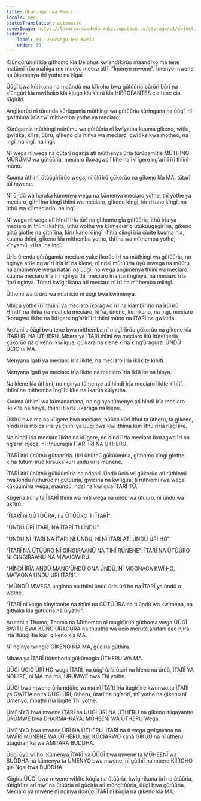 ```yaml
---
title: Ukurungu bwa Kweli
locale: mer
statusTranslation: automatic
coverImage: https://lhvmrqwrcowdvduuaukz.supabase.co/storage/v1/object/public/strapi-uploads/small_cover-educacion-fundamental.webp-2d51a7828a2b1309555be27f7e2a61a0.webp
sidebar:
    label: 30. Ukurungu bwa Kweli
    order: 30
---
```

Kĩũngũrũriinĩ kĩa gĩthomo kĩa Delphus kwĩandĩkirũo maandĩko ma tene matũmĩĩrũo mahiga me muoyo meera atĩĩ: "Ĩmenye mwene". Ĩmenye mwene na ũkamenya thĩ yothe na Ngai.

Ũũgĩ bwa kũrikana na maũndũ ma kĩĩroho bwa gũtũũria bũrũri bũrĩ na kĩũngũri kĩa mwĩhoko kĩa kiugo kĩu kĩerũ kĩa HIEROFANTES cia tene cia Kigiriki.

Angĩkorũo nĩ tũrenda kũrũgamia mũthingi wa gũtũũria kũringana na ũũgĩ, nĩ gwĩthima ũrĩa twĩ mĩthemba yothe ya meciaro.

Kũrũgamia mũthingi mũrũmu wa gũtũũria nĩ kwĩyatha kuuma gĩkeno, wĩtĩo, gwĩtĩka, kĩĩra, ũũru, gĩkeno gĩa hinya wa meciaro, gwĩtĩka kwa motheo, na ingĩ, na ingĩ, na ingĩ.

Nĩ wega nĩ wega na gũtarĩ nganja atĩ mũthenya ũrĩa tũrũgamĩtie MŨTHINGI MŨRŨMU wa gũtũũria, meciaro ĩkoragwo ĩikĩte na ĩkĩĩgere ngʼarĩrĩ ĩrĩ thĩinĩ mũno.

Kuuma ũthimi ũtũũgĩrĩirũo wega, nĩ ũkĩĩrũ gũkorũo na gĩkeno kĩa MA, tũtarĩ tũĩ mwene.

Nĩ ũndũ wa haraka kũmenya wega na kũmenya meciaro yothe, thĩ yothe ya meciaro, gĩthĩĩna kĩngĩ thĩinĩ wa meciaro, gĩkeno kĩngĩ, kĩririkano kĩngĩ, na ũthũ wa kĩĩmeciarĩo, na ingĩ.

Nĩ wega nĩ wega atĩ hĩndĩ ĩrĩa tũrĩ na gĩthomo gĩa gũtũũria, ithũ ĩrĩa ya meciaro ĩrĩ thĩinĩ ĩkahĩta, ũthũ wothe wa kĩĩmeciarĩo ũtũkũũgagĩrĩria, gĩkeno giitũ gĩothe na gĩthĩĩna, kĩririkano kĩingĩ, ihĩtia ciingĩ iria ciuĩte kuuma nja, kuuma thĩinĩ, gĩkeno kĩa mĩthemba yothe, thĩĩna wa mĩthemba yothe, kĩnyamũ, kĩĩra, na ingĩ.

Ũrĩa ũrenda gũrũgamia meciaro yake ĩkorũo ĩrĩ na mũthingi wa gũtũũria, no nginya atĩĩe ngʼarĩrĩ ĩrĩa ĩrĩ na kĩene, nĩ ndaĩ mũtũũria ũyũ mwega na mũũru, na amũmenye wega hatarĩ na ũũgĩ, no wega angĩmenya thĩinĩ wa meciaro, kuuma meciaro ĩrĩa ĩrĩ nginya thĩ, meciaro ĩrĩa ĩtarĩ nginya, na meciaro ĩrĩa ĩtarĩ nginya. Tũtarĩ kwĩgirĩkana atĩ meciaro nĩ ĩrĩ na mĩthemba miingĩ.

Ũthomi wa ũrũrũ wa ndaĩ icio nĩ ũũgĩ bwa kwĩmenya.

Mbica yothe ĩrĩ ĩthũinĩ ya meciaro ĩkoragwo ĩrĩ na kĩambĩrĩrio na ĩrũĩĩrũ. Hĩndĩ ĩrĩa ihĩtia rĩa ndaĩ cia meciaro, kĩĩra, ũnene, kĩririkano, na ingĩ, meciaro ĩkoragwo ĩikĩte na ĩkĩĩgere ngʼarĩrĩ ĩrĩ thĩinĩ mũno na ĨTARĨ na gwĩciria.

Arutani a ũũgĩ bwa tene bwa mĩthemba nĩ magĩrĩirũo gũkorũo na gĩkeno kĩa ĨTARĨ ĨRĨ NA ŨTHERU. Mbara ya ĨTARĨ thĩinĩ wa meciaro iitũ ĩtũtetheria kũkorũo na gĩkeno, kwĩigua, gũikara na kĩene kĩrĩa kĩngʼũragũra, ŨNDŨ ŨCIO nĩ MA.

Menyana ĩgatĩ ya meciaro ĩrĩa ĩikĩte, na meciaro ĩrĩa ĩkĩikĩte kĩhĩtĩ.

Menyana ĩgatĩ ya meciaro ĩrĩa ĩikĩte na meciaro ĩrĩa ĩkĩikĩte na hinya.

Na kĩene kĩa ũthimi, no nginya tũmenye atĩ hĩndĩ ĩrĩa meciaro ĩikĩte kĩhĩtĩ, thĩinĩ na mĩthemba ĩngĩ ĩtiikĩte na ĩkarũa kũiyatha.

Kuuma ũthimi wa kũmanamana, no nginya tũmenye atĩ hĩndĩ ĩrĩa meciaro ĩkĩikĩte na hinya, thĩinĩ ĩtiikĩte, ĩkaraga na kĩene.

Ũikĩrũ bwa ma na kĩĩgere bwa meciaro, bũũka kũrĩ ithuĩ ta ũtheru, ta gĩkeno, hĩndĩ ĩrĩa mbica ĩrĩa ya thĩinĩ ya ũũgĩ bwa kwĩĩthima kũrĩ ĩthũ rĩrĩa riagĩĩire.

No hĩndĩ ĩrĩa meciaro ĩikĩte na kĩĩgere, no hĩndĩ ĩrĩa meciaro ĩkoragwo ĩrĩ na ngʼarĩrĩ njega, nĩ ĩthuuragia ĨTARĨ ĨRĨ NA ŨTHERU.

ĨTARĨ itirĩ ũhũthũ gũtaarĩria. Itirĩ ũhũthũ gũkũũmĩria, gĩthomo kĩngĩ gĩothe kĩrĩa tũtũmĩĩrũo kĩraũka kũrĩ ũndũ ũrĩa mũnene.

ĨTARĨ itirĩ ũhũthũ gũkũũmĩria na ndaarĩ. Ũndũ ũcio wĩ gũkorũo atĩ rũthiomi rwa kĩndũ rũthũrũo nĩ gũtũũria, gwĩciria na kwĩigua; ti rũthiomi rwa wega kũkũũmĩria wega, maũndũ, ndaĩ na kwĩigua ĨTARĨ TŨ.

Kũgeria kũnyita ĨTARĨ thĩinĩ wa mĩtĩ wega na ũndũ wa ũtũũro, nĩ ũndũ wa ũkĩĩrũ.

"ĨTARĨ nĩ GŨTŨŨRA, na ŨTŨŨRO TI ĨTARĨ".

"ŨNDŨ ŨRĨ ĨTARĨ, NA ĨTARĨ TI ŨNDŨ".

"ŨNDŨ NĨ ĨTARĨ NA ĨTARĨ NĨ ŨNDŨ, NĨ NĨ ĨTARĨ ATĨ ŨNDŨ ŨRĨ HO".

"ĨTARĨ NA ŨTŨŨRO NĨ CINGIRAANŨ NA TINĨ RŨNENE". ĨTARĨ NA ŨTŨŨRO NĨ CINGIRAANŨ NA MWAIGWĨRŨ.

"HĨNDĨ ĨRĨA ANDŨ MANGʼŨNDŨ ONA ŨNDŨ, NĨ MOONAGA KWĨ HO, MATAONA ŨNDŨ ŨRĨ ĨTARĨ".

"MŨNDŨ MWEGA angĩona na thĩinĩ ũndũ ũrĩa ũrĩ ho na ĨTARĨ ya ũndũ o wothe.

"ĨTARĨ nĩ kiugo kĩnyitanĩte na thĩinĩ na GŨTŨŨRA na ti ũndũ wa kwĩmena, na gĩthaka kĩa gũtũũria na ũiyathi".

Arutani a Thomo, Thomo na Mĩthemba nĩ magĩrĩirũo gũthoma wega ŨŨGĨ BWITU BWA KŨNGʼŨRAGŨRA na thuutha wa ũcio morute arutani aao njĩra ĩrĩa ĩtũũgĩĩtie kũrĩ gĩkeno kĩa MA.

Nĩ nginya twingĩe GĨKENO KĨA MA, gũciria gũthira.

Mbara ya ĨTARĨ ĩtũtetheria gũkũmagia ŨTHERU WA MA.

ŨŨGĨ ŨCIO ŨRĨ HO wega ĨTARĨ, na ũũgĩ ũrĩa ũtarĩ na kĩene na ũrũũ, ĨTARĨ YA NDŨIRE, nĩ MA ma ma, ŨRŨMWE bwa Thĩ yothe.

ŨŨGĨ bwa mwene ũrĩa ndũire ya ma nĩ ĨTARĨ ĩrĩa itagĩrĩire kwonwo ta ĨTARĨ ya GWĨTĨA no ta ŨŨGĨ ŨRĨ, ũtheru, ũtarĩ na ngʼarĩrĩ, thĩ yothe na gĩkeno nĩ Ũmenyo, mbathi ĩrĩa ĩũgĩte Thĩ yothe.

ŨMENYO bwa mwene ĨTARĨ na ŨŨGĨ ŨRĨ NA ŨTHERU na gĩkeno itiigayanĩte. ŨRŨMWE bwa DHARMA-KAYA; MŨHEENĨ WA ŨTHERU Wega.

ŨMENYO bwa mwene ŨRĨ NA ŨTHERU, ĨTARĨ na ti wega gwĩgayana na MWĨRĨ MŨNENE WA ŨTHERU, tũrĩ KŨCIARWO kana GĨKUŨ na nĩ ũtheru ũtagũranĩka wa AMITARA BUDDHA.

Ũũgĩ ũyũ wĩ ho. Kũmenya ĨTARĨ ya ŨŨGĨ bwa mwene ta MŨHEENĨ wa BUDDHA na kũmenya ta ŨMENYO bwa mwene, nĩ gũthiĩ na mbere KĨĨROHO gia Ngai bwa BUDDHA.

Kũgĩra ŨŨGĨ bwa mwene wĩkĩte kũgĩa na ũtũũria, kwĩgirĩkana ũrĩ na ũtũũria, tũtigĩrĩire atĩ mwĩ na ũtũũria nĩ gũciria atĩ mũngĩtũũria, ũũgĩ bwa gũtũũria. Meciaro ya mwene nĩ nginya ĩkorũo ĨTARĨ nĩ kũgĩa na gĩkeno kĩa MA.

